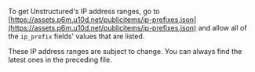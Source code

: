 To get Unstructured's IP address ranges, go to 
[https://assets.p6m.u10d.net/publicitems/ip-prefixes.json](https://assets.p6m.u10d.net/publicitems/ip-prefixes.json) 
and allow all of the `ip_prefix` fields' values that are listed.

<Note>These IP address ranges are subject to change. You can always find the latest ones in the preceding file.</Note>
